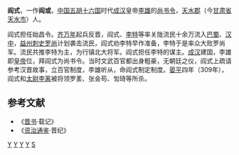 '''阎式'''{{BD|？||309年|}}，一作'''阎或'''，[[中国|中国]][[五胡十六国|五胡十六国]]时代[[成汉|成汉]]皇帝[[李雄_(十六國)|李雄]]的[[尚书令|尚书令]]，[[天水郡|天水郡]]（今[[甘肃省|甘肃省]][[天水市|天水市]]）人。

阎式担任始昌令。[[齐万年|齐万年]]起兵反晋，阎式、[[李特|李特]]等率关陇流民十余万流入[[巴蜀|巴蜀]]、[[汉中|汉中]]，[[益州|益州]][[刺史|刺史]][[罗尚|罗尚]]计划袭击流民，阎式劝李特早作准备，李特于是率众大败罗尚军。流民共推李特为主，为行镇北大将军。阎式担任李特的谋主。[[成汉|成汉]]建国，李雄即[[皇帝|皇帝]]位，拜阎式为尚书令。当时文武百官都出身粗豪，无朝廷之仪，阎式上疏请参考汉晋故事，立百官制度，李雄听从，命阎式制定制度。[[晏平_(年号)|晏平]]四年（309年），阎式和[[太尉|太尉]][[李离|李离]]被将领罗羕、张金苟、訇琦等所杀。

==参考文献==
*《[[晋书|晋书]]·载记》
*《[[资治通鉴|资治通鉴]]·晋纪》

[[Category:成汉官员|Y]]
[[Category:五胡十六國被殺害人物|Y]]
[[Category:尚书令|Y]]
[[Category:天水人|Y]]
[[Category:阎姓|S]]